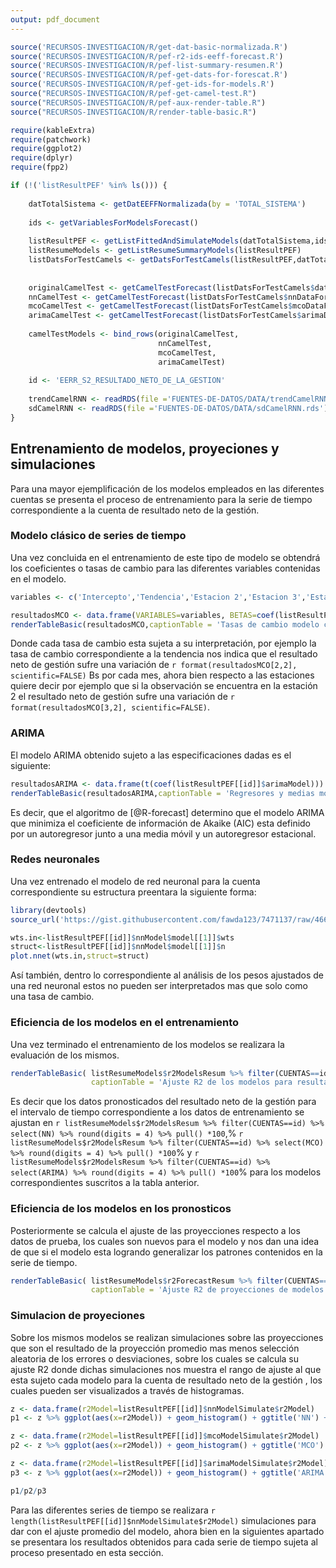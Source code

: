 ```yaml
---
output: pdf_document
---
```


```r
source('RECURSOS-INVESTIGACION/R/get-dat-basic-normalizada.R')
source('RECURSOS-INVESTIGACION/R/pef-r2-ids-eeff-forecast.R')
source('RECURSOS-INVESTIGACION/R/pef-list-summary-resumen.R')
source('RECURSOS-INVESTIGACION/R/pef-get-dats-for-forescat.R')
source('RECURSOS-INVESTIGACION/R/pef-get-ids-for-models.R')
source("RECURSOS-INVESTIGACION/R/pef-get-camel-test.R")
source("RECURSOS-INVESTIGACION/R/pef-aux-render-table.R")
source("RECURSOS-INVESTIGACION/R/render-table-basic.R")

require(kableExtra)
require(patchwork)
require(ggplot2)
require(dplyr)
require(fpp2)

if (!('listResultPEF' %in% ls())) {
    
    datTotalSistema <- getDatEEFFNormalizada(by = 'TOTAL_SISTEMA')
    
    ids <- getVariablesForModelsForecast()
    
    listResultPEF <- getListFittedAndSimulateModels(datTotalSistema,ids)
    listResumeModels <- getListResumeSummaryModels(listResultPEF)
    listDatsForTestCamels <- getDatsForTestCamels(listResultPEF,datTotalSistema,12,TRUE)
    
    
    originalCamelTest <- getCamelTestForecast(listDatsForTestCamels$datCuentas)
    nnCamelTest <- getCamelTestForecast(listDatsForTestCamels$nnDataForecastCuentas)
    mcoCamelTest <- getCamelTestForecast(listDatsForTestCamels$mcoDataForecastCuentas)
    arimaCamelTest <- getCamelTestForecast(listDatsForTestCamels$arimaDataForecastCuentas)
    
    camelTestModels <- bind_rows(originalCamelTest,
                                 nnCamelTest,
                                 mcoCamelTest,
                                 arimaCamelTest)
    
    id <- 'EERR_S2_RESULTADO_NETO_DE_LA_GESTION'
    
    trendCamelRNN <- readRDS(file ='FUENTES-DE-DATOS/DATA/trendCamelRNN.rds')
    sdCamelRNN <- readRDS(file ='FUENTES-DE-DATOS/DATA/sdCamelRNN.rds')
}

```

## Entrenamiento de modelos, proyeciones y simulaciones

Para una mayor ejemplificación de los modelos empleados en las diferentes cuentas se presenta el proceso de entrenamiento para la serie de tiempo correspondiente a la cuenta de resultado neto de la gestión.

### Modelo clásico de series de tiempo 

Una vez concluida en el entrenamiento de este tipo de modelo se obtendrá los coeficientes o tasas de cambio para las diferentes variables contenidas en el modelo.

```r
variables <- c('Intercepto','Tendencia','Estacion 2','Estacion 3','Estacion 4','Estacion 5','Estacion 6','Estacion 7','Estacion 8','Estacion 9','Estacion 10','Estacion 11','Estacion 12')

resultadosMCO <- data.frame(VARIABLES=variables, BETAS=coef(listResultPEF[[id]]$mcoModel), row.names = NULL)
renderTableBasic(resultadosMCO,captionTable = 'Tasas de cambio modelo clasico')
```

Donde cada tasa de cambio esta sujeta a su interpretación, por ejemplo la tasa de cambio correspondiente a la tendencia nos indica que el resultado neto de gestión sufre una variación de `r format(resultadosMCO[2,2], scientific=FALSE)` Bs por cada mes, ahora bien respecto a las estaciones quiere decir por ejemplo que si la observación se encuentra en la estación 2 el resultado neto de gestión sufre una variación de `r format(resultadosMCO[3,2], scientific=FALSE)`.

### ARIMA

El modelo ARIMA obtenido sujeto a las especificaciones dadas es el siguiente:

```r
resultadosARIMA <- data.frame(t(coef(listResultPEF[[id]]$arimaModel)))
renderTableBasic(resultadosARIMA,captionTable = 'Regresores y medias moviles del modeo ARIMA')
```

Es decir, que el algoritmo de [@R-forecast] determino que el modelo ARIMA que minimiza el coeficiente de información de Akaike (AIC) esta definido por un autoregresor junto a una media móvil y un autoregresor estacional.

### Redes neuronales

Una vez entrenado el modelo de red neuronal para la cuenta correspondiente su estructura preentara la siguiente forma:

```r
library(devtools)
source_url('https://gist.githubusercontent.com/fawda123/7471137/raw/466c1474d0a505ff044412703516c34f1a4684a5/nnet_plot_update.r')

wts.in<-listResultPEF[[id]]$nnModel$model[[1]]$wts
struct<-listResultPEF[[id]]$nnModel$model[[1]]$n
plot.nnet(wts.in,struct=struct)
```

Así también, dentro lo correspondiente al análisis de los pesos ajustados de una red neuronal estos no pueden ser interpretados mas que solo como una tasa de cambio.

### Eficiencia de los modelos en el entrenamiento

Una vez terminado el entrenamiento de los modelos se realizara la evaluación de los mismos.

```r
renderTableBasic( listResumeModels$r2ModelsResum %>% filter(CUENTAS==id) %>% transformTableAuzPef, 
                  captionTable = 'Ajuste R2 de los modelos para resultado neto de la gestion')
```

Es decir que los datos pronosticados del resultado neto de la gestión para el intervalo de tiempo correspondiente a los datos de entrenamiento se ajustan en `r listResumeModels$r2ModelsResum %>% filter(CUENTAS==id) %>% select(NN) %>% round(digits = 4) %>% pull() *100`,% `r listResumeModels$r2ModelsResum %>% filter(CUENTAS==id) %>% select(MCO) %>% round(digits = 4) %>% pull() *100`% y `r listResumeModels$r2ModelsResum %>% filter(CUENTAS==id) %>% select(ARIMA) %>% round(digits = 4) %>% pull() *100`% para los modelos correspondientes suscritos a la tabla anterior.

### Eficiencia de los modelos en los pronosticos

Posteriormente se calcula el ajuste de las proyecciones respecto a los datos de prueba, los cuales son nuevos para el modelo y nos dan una idea de que si el modelo esta logrando generalizar los patrones contenidos en la serie de tiempo.

```r
renderTableBasic( listResumeModels$r2ForecastResum %>% filter(CUENTAS==id) %>% transformTableAuzPef,
                  captionTable = 'Ajuste R2 de proyecciones de modelos para resultado neto de la gestion')
```

### Simulacion de proyeciones

Sobre los mismos modelos se realizan simulaciones sobre las proyecciones que son el resultado de la proyección promedio mas menos selección aleatoria de los errores o desviaciones, sobre los cuales se calcula su ajuste R2 donde dichas simulaciones nos muestra el rango de ajuste al que esta sujeto cada modelo para la cuenta de resultado neto de la gestión , los cuales pueden ser visualizados a través de histogramas.

```r
z <- data.frame(r2Model=listResultPEF[[id]]$nnModelSimulate$r2Model)
p1 <- z %>% ggplot(aes(x=r2Model)) + geom_histogram() + ggtitle('NN') + xlab('') + ylab('')

z <- data.frame(r2Model=listResultPEF[[id]]$mcoModelSimulate$r2Model)
p2 <- z %>% ggplot(aes(x=r2Model)) + geom_histogram() + ggtitle('MCO') + xlab('') + ylab('')

z <- data.frame(r2Model=listResultPEF[[id]]$arimaModelSimulate$r2Model)
p3 <- z %>% ggplot(aes(x=r2Model)) + geom_histogram() + ggtitle('ARIMA') + xlab('R2') + ylab('')

p1/p2/p3
```

Para las diferentes series de tiempo se realizara `r length(listResultPEF[[id]]$nnModelSimulate$r2Model)` simulaciones para dar con el ajuste promedio del modelo, ahora bien en la siguientes apartado se presentara los resultados obtenidos para cada serie de tiempo sujeta al proceso presentado en esta sección.



